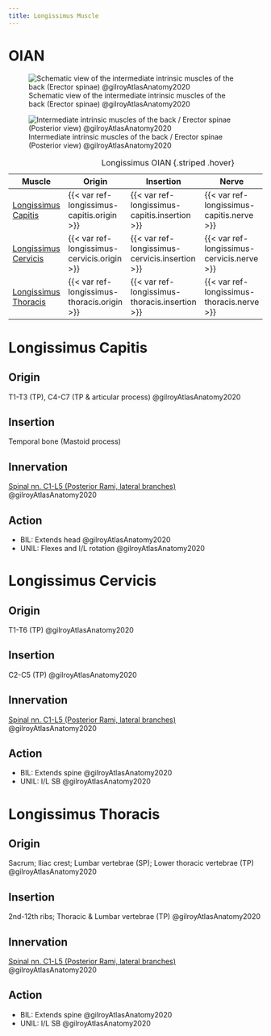```yaml
---
title: Longissimus Muscle
---
```


# OIAN
![Schematic view of the intermediate intrinsic muscles of the back (Erector spinae) @gilroyAtlasAnatomy2020](/Alchemy Archive/Anatomy/OIANs/images/3.9a schematic intermediate back muscles gilroyAtlasAnatomy2020.png){#fig-schematicintermediatebackmm39gilroyAtlasAnatomy2020}

![Intermediate intrinsic muscles of the back / Erector spinae (Posterior view) @gilroyAtlasAnatomy2020](/Alchemy Archive/Anatomy/OIANs/images/310b intermediate back muscles gilroyAtlasAnatomy2020.png){#fig-intermediatebackmm310gilroyAtlasAnatomy2020}

| Muscle  | Origin | Insertion | Nerve | Action |
|------|--------|-------|----------|--------|
| [Longissimus Capitis]({{< var ref-longissimus-capitis.path >}}) | {{< var ref-longissimus-capitis.origin >}} | {{< var ref-longissimus-capitis.insertion >}} | {{< var ref-longissimus-capitis.nerve >}} | {{< var ref-longissimus-capitis.action >}} |
| [Longissimus Cervicis]({{< var ref-longissimus-cervicis.path >}}) | {{< var ref-longissimus-cervicis.origin >}} | {{< var ref-longissimus-cervicis.insertion >}} | {{< var ref-longissimus-cervicis.nerve >}} | {{< var ref-longissimus-cervicis.action >}} |
| [Longissimus Thoracis]({{< var ref-longissimus-thoracis.path >}}) | {{< var ref-longissimus-thoracis.origin >}} | {{< var ref-longissimus-thoracis.insertion >}} | {{< var ref-longissimus-thoracis.nerve >}}  | {{< var ref-longissimus-thoracis.action >}} |

: Longissimus OIAN {.striped .hover}

# Longissimus Capitis
## Origin
T1-T3 (TP), C4-C7 (TP & articular process) @gilroyAtlasAnatomy2020

## Insertion 
Temporal bone (Mastoid process)

## Innervation
[Spinal nn. C1-L5 (Posterior Rami, lateral branches)]({{< var ref-spinal-nerves.path >}}) @gilroyAtlasAnatomy2020

## Action

- BIL: Extends head @gilroyAtlasAnatomy2020
- UNIL: Flexes and I/L rotation @gilroyAtlasAnatomy2020

# Longissimus Cervicis
## Origin
T1-T6 (TP) @gilroyAtlasAnatomy2020

## Insertion 
C2-C5 (TP) @gilroyAtlasAnatomy2020

## Innervation
[Spinal nn. C1-L5 (Posterior Rami, lateral branches)]({{< var ref-spinal-nerves.path >}}) @gilroyAtlasAnatomy2020

## Action
- BIL: Extends spine @gilroyAtlasAnatomy2020
- UNIL: I/L SB @gilroyAtlasAnatomy2020

# Longissimus Thoracis
## Origin
Sacrum; Iliac crest; Lumbar vertebrae (SP); Lower thoracic vertebrae (TP) @gilroyAtlasAnatomy2020

## Insertion 
2nd-12th ribs; Thoracic & Lumbar vertebrae (TP) @gilroyAtlasAnatomy2020

## Innervation
[Spinal nn. C1-L5 (Posterior Rami, lateral branches)]({{< var ref-spinal-nerves.path >}}) @gilroyAtlasAnatomy2020

## Action
- BIL: Extends spine @gilroyAtlasAnatomy2020
- UNIL: I/L SB @gilroyAtlasAnatomy2020